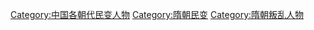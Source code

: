 [[Category:中国各朝代民变人物|Category:中国各朝代民变人物]]
[[Category:隋朝民变|Category:隋朝民变]]
[[Category:隋朝叛乱人物|Category:隋朝叛乱人物]]